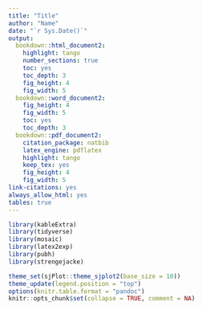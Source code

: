 ```yaml
---
title: "Title"
author: "Name"
date: "`r Sys.Date()`"
output:
  bookdown::html_document2:
    highlight: tango
    number_sections: true
    toc: yes
    toc_depth: 3
    fig_height: 4
    fig_width: 5
  bookdown::word_document2:
    fig_height: 4
    fig_width: 5
    toc: yes
    toc_depth: 3
  bookdown::pdf_document2:
    citation_package: natbib
    latex_engine: pdflatex
    highlight: tango
    keep_tex: yes
    fig_height: 4
    fig_width: 5
link-citations: yes
always_allow_html: yes
tables: true
---
```


```r
library(kableExtra)
library(tidyverse)
library(mosaic)
library(latex2exp)
library(pubh)
library(strengejacke)

theme_set(sjPlot::theme_sjplot2(base_size = 10))
theme_update(legend.position = "top")
options(knitr.table.format = "pandoc")
knitr::opts_chunk$set(collapse = TRUE, comment = NA)
```


